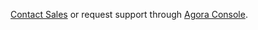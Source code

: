 
<PlatformWrapper platform="linux">

[Contact Sales](https://www.agora.io/en/talk-to-us/) or request support through [Agora Console](https://console.agora.io/).

</PlatformWrapper>